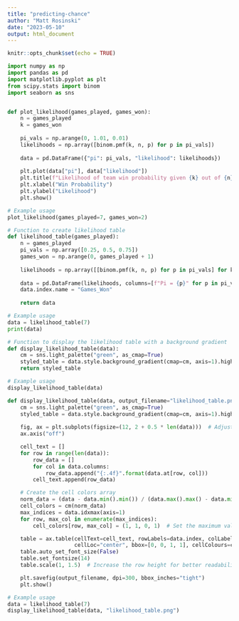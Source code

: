 ```yaml
---
title: "predicting-chance"
author: "Matt Rosinski"
date: "2023-05-10"
output: html_document
---
```


```r
knitr::opts_chunk$set(echo = TRUE)
```

```python
import numpy as np
import pandas as pd
import matplotlib.pyplot as plt
from scipy.stats import binom
import seaborn as sns


def plot_likelihood(games_played, games_won):
    n = games_played
    k = games_won
    
    pi_vals = np.arange(0, 1.01, 0.01)
    likelihoods = np.array([binom.pmf(k, n, p) for p in pi_vals])
    
    data = pd.DataFrame({"pi": pi_vals, "likelihood": likelihoods})
    
    plt.plot(data["pi"], data["likelihood"])
    plt.title(f"Likelihood of team win probability given {k} out of {n} games won")
    plt.xlabel("Win Probability")
    plt.ylabel("Likelihood")
    plt.show()

# Example usage
plot_likelihood(games_played=7, games_won=2)


```


```python
# Function to create likelihood table
def likelihood_table(games_played):
    n = games_played
    pi_vals = np.array([0.25, 0.5, 0.75])
    games_won = np.arange(0, games_played + 1)
    
    likelihoods = np.array([[binom.pmf(k, n, p) for p in pi_vals] for k in games_won])
    
    data = pd.DataFrame(likelihoods, columns=[f"Pi = {p}" for p in pi_vals], index=games_won)
    data.index.name = "Games_Won"
    
    return data

# Example usage
data = likelihood_table(7)
print(data)
```


```python
# Function to display the likelihood table with a background gradient
def display_likelihood_table(data):
    cm = sns.light_palette("green", as_cmap=True)
    styled_table = data.style.background_gradient(cmap=cm, axis=1).highlight_max(axis=1, color="yellow")
    return styled_table

# Example usage
display_likelihood_table(data)

```

```python

def display_likelihood_table(data, output_filename="likelihood_table.png"):
    cm = sns.light_palette("green", as_cmap=True)
    styled_table = data.style.background_gradient(cmap=cm, axis=1).highlight_max(axis=1, color="yellow")
    
    fig, ax = plt.subplots(figsize=(12, 2 + 0.5 * len(data)))  # Adjust the figure size based on the number of rows in the table
    ax.axis("off")

    cell_text = []
    for row in range(len(data)):
        row_data = []
        for col in data.columns:
            row_data.append("{:.4f}".format(data.at[row, col]))
        cell_text.append(row_data)

    # Create the cell colors array
    norm_data = (data - data.min().min()) / (data.max().max() - data.min().min())
    cell_colors = cm(norm_data)
    max_indices = data.idxmax(axis=1)
    for row, max_col in enumerate(max_indices):
        cell_colors[row, max_col] = (1, 1, 0, 1)  # Set the maximum value's cell color to yellow (RGBA format)

    table = ax.table(cellText=cell_text, rowLabels=data.index, colLabels=data.columns,
                     cellLoc="center", bbox=[0, 0, 1, 1], cellColours=cell_colors)
    table.auto_set_font_size(False)
    table.set_fontsize(14)
    table.scale(1, 1.5)  # Increase the row height for better readability

    plt.savefig(output_filename, dpi=300, bbox_inches="tight")
    plt.show()

# Example usage
data = likelihood_table(7)
display_likelihood_table(data, "likelihood_table.png")


```

